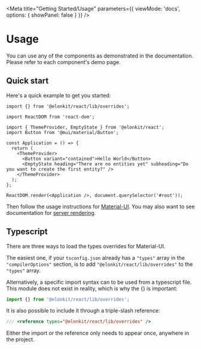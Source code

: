 
<Meta
  title="Getting Started/Usage"
  parameters={{
    viewMode: 'docs',
    options: { showPanel: false }
  }}
/>

# Usage

You can use any of the components as demonstrated in the documentation. Please refer to each component's demo page.

## Quick start

Here's a quick example to get you started:

```tsx
import {} from '@elonkit/react/lib/overrides';

import ReactDOM from 'react-dom';

import { ThemeProvider, EmptyState } from '@elonkit/react';
import Button from '@mui/material/Button';

const Application = () => {
  return (
    <ThemeProvider>
      <Button variant="contained">Hello World</Button>
      <EmptyState heading="There are no entities yet" subheading="Do you want to create the first entity?" />
    </ThemeProvider>
  );
};

ReactDOM.render(<Application />, document.querySelector('#root'));
```

Then follow the usage instructions for [Material-UI](https://next.material-ui.com/getting-started/usage/). You may also
want to see documentation for [server rendering](https://next.material-ui.com/guides/server-rendering/).

## Typescript

There are three ways to load the types overrides for Material-UI.

The easiest one, if your `tsconfig.json` already has a `"types"` array in the `"compilerOptions"` section, is to add
`"@elonkit/react/lib/overrides"` to the `"types"` array.

Alternatively, a specific import syntax can to be used from a typescript file. This module does not exist in reality,
which is why the {} is important:

```ts
import {} from '@elonkit/react/lib/overrides';
```

It is also possible to include it through a triple-slash reference:

```ts
/// <reference types="@elonkit/react/lib/overrides" />
```

Either the import or the reference only needs to appear once, anywhere in the project.
